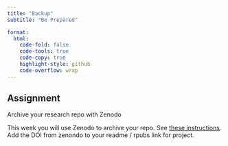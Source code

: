 ```yaml
---
title: "Backup"
subtitle: "Be Prepared"

format:
  html:
    code-fold: false
    code-tools: true
    code-copy: true
    highlight-style: github
    code-overflow: wrap
---
```


::: callout-important
## Assignment

Archive your research repo with Zenodo
:::

This week you will use Zenodo to archive your repo. See [these instructions](https://sr320.github.io/course-fish546-2023/lectures/09-project.html). Add the DOI from zenondo to your readme / rpubs link for project.
